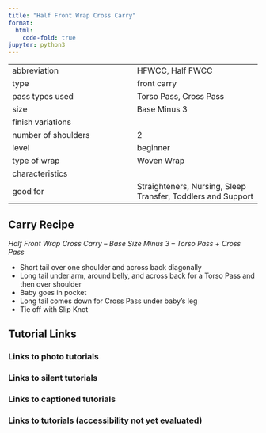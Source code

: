 ```yaml
---
title: "Half Front Wrap Cross Carry"
format:
  html:
    code-fold: true
jupyter: python3
---
```


| | 
|---|---
|abbreviation	|HFWCC, Half FWCC
|type	|front carry
|pass types used	|Torso Pass, Cross Pass
|size	|Base Minus 3
|finish variations|	
|number of shoulders	|2
|level	|beginner
|type of wrap	|Woven Wrap
|characteristics	|
|good for	|Straighteners, Nursing, Sleep Transfer, Toddlers and Support

## Carry Recipe
_Half Front Wrap Cross Carry – Base Size Minus 3 – Torso Pass + Cross Pass_

- Short tail over one shoulder and across back diagonally
- Long tail under arm, around belly, and across back for a Torso Pass and then over shoulder
- Baby goes in pocket
- Long tail comes down for Cross Pass under baby’s leg
- Tie off with Slip Knot

## Tutorial Links
### Links to photo tutorials
### Links to silent tutorials
### Links to captioned tutorials
### Links to tutorials (accessibility not yet evaluated)

